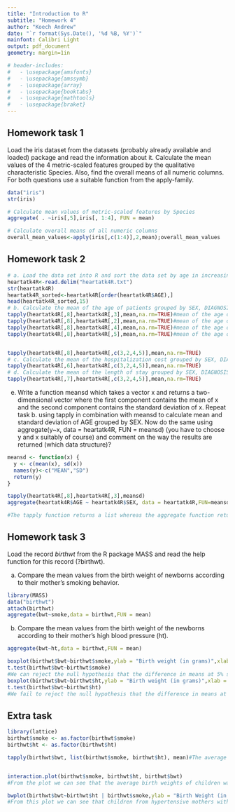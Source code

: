 ---
title: "Introduction to R"
subtitle: "Homework 4"
author: "Koech Andrew"
date: "`r format(Sys.Date(), '%d %B, %Y')`"
mainfont: Calibri Light
output: pdf_document
geometry: margin=1in

# header-includes:
#   - \usepackage{amsfonts}
#   - \usepackage{amssymb}
#   - \usepackage{array}
#   - \usepackage{booktabs}
#   - \usepackage{mathtools}
#   - \usepackage{braket}
---
\newpage

## Homework task 1

Load the iris dataset from the datasets (probably already available and loaded) package and read the information about it. Calculate the mean values of the 4 metric-scaled features grouped by the qualitative characteristic Species. Also, find the overall means of all numeric columns. For both questions use a suitable function from the apply-family.

```{r}
data("iris")
str(iris)

# Calculate mean values of metric-scaled features by Species
aggregate( . ~iris[,5],iris[, 1:4], FUN = mean)

# Calculate overall means of all numeric columns
overall_mean_values<-apply(iris[,c(1:4)],2,mean);overall_mean_values
```

## Homework task 2

```{r}
# a. Load the data set into R and sort the data set by age in increasing order
heartatk4R<-read.delim("heartatk4R.txt")
str(heartatk4R)
heartatk4R_sorted<-heartatk4R[order(heartatk4R$AGE),]
head(heartatk4R_sorted,15)
# b. Calculate the mean of the age of patients grouped by SEX, DIAGNOSIS, DRG, and DIED
tapply(heartatk4R[,8],heartatk4R[,3],mean,na.rm=TRUE)#mean of the age of patients grouped by SEX
tapply(heartatk4R[,8],heartatk4R[,2],mean,na.rm=TRUE)#mean of the age of patients grouped by DIAGNOSIS
tapply(heartatk4R[,8],heartatk4R[,4],mean,na.rm=TRUE)#mean of the age of patients grouped by DRG
tapply(heartatk4R[,8],heartatk4R[,5],mean,na.rm=TRUE)#mean of the age of patients grouped by DIED


tapply(heartatk4R[,8],heartatk4R[,c(3,2,4,5)],mean,na.rm=TRUE)
# c. Calculate the mean of the hospitalization cost grouped by SEX, DIAGNOSIS, DRG, and DIED.
tapply(heartatk4R[,6],heartatk4R[,c(3,2,4,5)],mean,na.rm=TRUE)
# d. Calculate the mean of the length of stay grouped by SEX, DIAGNOSIS, DRG, and DIED.
tapply(heartatk4R[,7],heartatk4R[,c(3,2,4,5)],mean,na.rm=TRUE)
```

e. Write a function meansd which takes a vector x and returns a two-dimensional vector where the first component contains the mean of x and the second component contains the standard deviation of x. Repeat task b. using tapply in combination with meansd to calculate mean and standard deviation of AGE grouped by SEX. Now do the same using aggregate(y~x, data = heartatk4R, FUN = meansd) (you have to choose y and x suitably of course) and comment on the way the results are returned (which data structure)?

```{r}
meansd <- function(x) {
  y <- c(mean(x), sd(x))
  names(y)<-c("MEAN","SD")
  return(y)
}

tapply(heartatk4R[,8],heartatk4R[,3],meansd)
aggregate(heartatk4R$AGE ~ heartatk4R$SEX, data = heartatk4R,FUN=meansd)

#The tapply function returns a list whereas the aggregate function returns a data frame.
```


## Homework task 3

Load the record _birthwt_ from the R package MASS and read the help function for this record (?birthwt).

a. Compare the mean values from the birth weight of newborns according to their mother's smoking behavior.

```{r}
library(MASS)
data("birthwt")
attach(birthwt)
aggregate(bwt~smoke,data = birthwt,FUN = mean)
```

b. Compare the mean values from the birth weight of the newborns according to their mother's high blood pressure (ht).

```{r}
aggregate(bwt~ht,data = birthwt,FUN = mean)

boxplot(birthwt$bwt~birthwt$smoke,ylab = "Birth weight (in grams)",xlab = "History of Smoking (0 - No ; 1 - Yes)")
t.test(birthwt$bwt~birthwt$smoke)
#We can reject the null hypothesis that the difference in means at 5% significance level is zero and conclude that infact there exists a statistically significant difference between the average birth weights of children born to women with history of smoking versus those with no history of smoking.
boxplot(birthwt$bwt~birthwt$ht,ylab = "Birth weight (in grams)",xlab = "High Blood Pressure (0 - No ; 1 - Yes)")
t.test(birthwt$bwt~birthwt$ht)
#We fail to reject the null hypothesis that the difference in means at 5% significance level is zero and conclude that there exists no statistically significant difference between the average birth weights of children born to women with high blood pressure versus those with no high blood pressure.
```

## Extra task

```{r}
library(lattice)
birthwt$smoke <- as.factor(birthwt$smoke)
birthwt$ht <- as.factor(birthwt$ht)

tapply(birthwt$bwt, list(birthwt$smoke, birthwt$ht), mean)#The average mass in grams of babies whose mothers didn't smoke during pregnancy or have a history of hypertension was the highest at 3090 and lowest for babies whose mothers smoked during pregnancy and hypertension at 2561.


interaction.plot(birthwt$smoke, birthwt$ht, birthwt$bwt)
#From the plot we can see that the average birth weights of children was highest for mothers who neither had a history of smoking nor a history of hypertension but reduced a little for mothers who had a history of smoking without history of hypertension. On the other hand the average birth weights was lowest for mothers who had both a history of hypertension and with no history of smoking but increased for no history of smoking with history of hypertension. Overall the average birth weights was lowest for mothers who had a history of hypertension.

bwplot(birthwt$bwt~birthwt$ht | birthwt$smoke,ylab = "Birth Weight (in grams)",xlab = "High Blood Pressure (0=No, 1=Yes)")
#From this plot we can see that children from hypertensive mothers with smoking history have a large variance compared to children whose mothers neither smoked of had high blood pressure which had on average a better or small variation in their birth weights.
```

